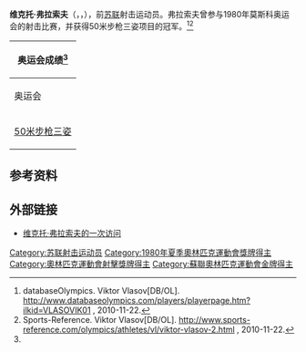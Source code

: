 {{MedalTableTop}}
{{MedalCountry |{{URS}}}}
{{MedalSport | 男子[[射击|射击]]}}
{{MedalCompetition|[[夏季奥林匹克运动会射击比赛|奥运会射击比赛]]}}
{{MedalGold| [[1980年夏季奥林匹克运动会|1980年莫斯科奥运会]] | [[50米步枪三姿|50米步枪三姿]]}}
{{MedalBottom}}
'''维克托·弗拉索夫'''（{{lang-ru|Виктор Алексеевич Власов}}，{{lang-en|Viktor Alekseyevich Vlasov}}，{{bd|1951年|6月11日}}），前[[苏联|苏联]]射击运动员。弗拉索夫曾参与1980年莫斯科奥运会的射击比赛，并获得50米步枪三姿项目的冠军。<ref>databaseOlympics. Viktor Vlasov[DB/OL]. http://www.databaseolympics.com/players/playerpage.htm?ilkid=VLASOVIK01 {{Wayback|url=http://www.databaseolympics.com/players/playerpage.htm?ilkid=VLASOVIK01 |date=20121023191218 }}, 2010-11-22.</ref><ref name="sportsreference">Sports-Reference. Viktor Vlasov[DB/OL]. http://www.sports-reference.com/olympics/athletes/vl/viktor-vlasov-2.html {{Wayback|url=http://www.sports-reference.com/olympics/athletes/vl/viktor-vlasov-2.html |date=20120211084738 }}, 2010-11-22.</ref>

{|class="wikitable" style="text-align: center"
!colspan=5|奥运会成绩<ref name="sportsreference" />
|-
!奥运会
![[1980年夏季奥林匹克运动会|1980年]]
|-
|align=left|[[50米步枪三姿|50米步枪三姿]]
|style="background: #ccffcc"|{{Gold1}} 冠军<br/>1173环<br/>'''前世界纪录'''
|}

==参考资料==
{{reflist}}

==外部链接==
*{{ru}} [http://www.shooting-ua.com/books/book_46.htm 维克托·弗拉索夫的一次访问] {{Wayback|url=http://www.shooting-ua.com/books/book_46.htm |date=20101210085243 }}

{{奥林匹克运动会射击比赛50米步枪三姿冠军}}

{{DEFAULTSORT:Vlassov, Viktor}}
[[Category:苏联射击运动员|Category:苏联射击运动员]]
[[Category:1980年夏季奧林匹克運動會獎牌得主|Category:1980年夏季奧林匹克運動會獎牌得主]]
[[Category:奧林匹克運動會射擊獎牌得主|Category:奧林匹克運動會射擊獎牌得主]]
[[Category:蘇聯奧林匹克運動會金牌得主|Category:蘇聯奧林匹克運動會金牌得主]]